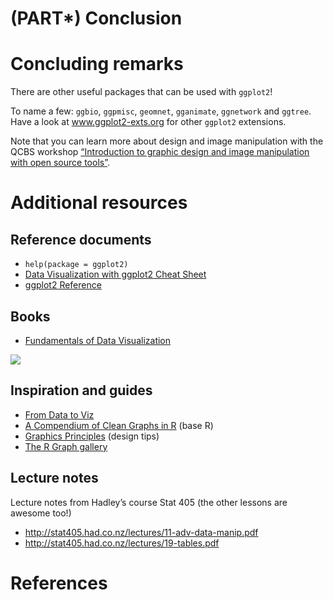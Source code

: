# (PART\*) Conclusion {-}

# Concluding remarks

There are other useful packages that can be used with `ggplot2`! 

To name a few: `ggbio`, `ggpmisc`, `geomnet`, `gganimate`, `ggnetwork` and `ggtree`. Have a look at [www.ggplot2-exts.org](https://www.ggplot2-exts.org/) for other `ggplot2` extensions.

Note that you can learn more about design and image manipulation with the QCBS workshop ["Introduction to graphic design and image manipulation with open source tools"](https://wiki.qcbs.ca/graphics).

# Additional resources

## Reference documents

- `help(package = ggplot2)`
- [Data Visualization with ggplot2 Cheat Sheet](https://www.rstudio.com/wp-content/uploads/2015/03/ggplot2-cheatsheet.pdf)
- [ggplot2 Reference](http://ggplot2.tidyverse.org/reference/)

## Books

- [Fundamentals of Data Visualization](https://serialmentor.com/dataviz/)  

![](images/ggplot_book.png)

## Inspiration and guides

- [From Data to Viz](https://www.data-to-viz.com/)
- [A Compendium of Clean Graphs in R](https://www.shinyapps.org/apps/RGraphCompendium/index.php#line-plots) (base R)
- [Graphics Principles](https://graphicsprinciples.github.io/) (design tips)
- [The R Graph gallery](https://www.r-graph-gallery.com)

## Lecture notes

Lecture notes from Hadley's course Stat 405 (the other lessons are
awesome too!)

-   <http://stat405.had.co.nz/lectures/11-adv-data-manip.pdf>
-   <http://stat405.had.co.nz/lectures/19-tables.pdf>
  
# References {-}



